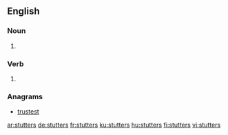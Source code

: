 ==English==

===Noun===
{{head|en|noun plural form}}

# {{plural of|stutter|lang=en}}

===Verb===
{{head|en|verb form}}

# {{en-third-person singular of|stutter}}

===Anagrams===
* [[trustest#English|trustest]]

[[ar:stutters]]
[[de:stutters]]
[[fr:stutters]]
[[ku:stutters]]
[[hu:stutters]]
[[fi:stutters]]
[[vi:stutters]]
